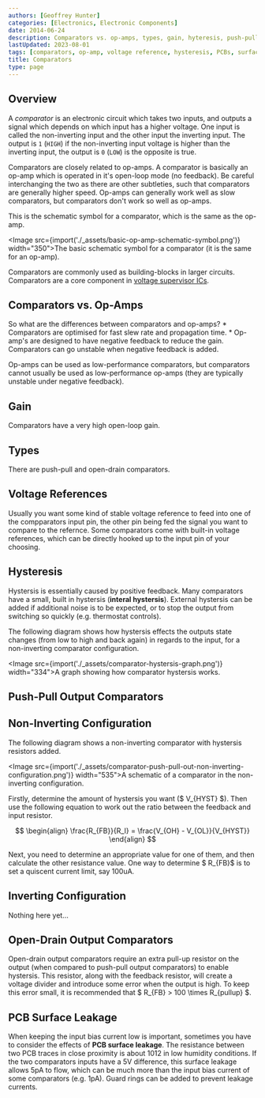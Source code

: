```yaml
---
authors: [Geoffrey Hunter]
categories: [Electronics, Electronic Components]
date: 2014-06-24
description: Comparators vs. op-amps, types, gain, hyteresis, push-pull and open-drain output comparators, non-inverting and inverting configurations, PCB surface leakage and more info about the comparators.
lastUpdated: 2023-08-01
tags: [comparators, op-amp, voltage reference, hysteresis, PCBs, surface leakage, non-inverting, inverting]
title: Comparators
type: page
---
```


## Overview

A _comparator_ is an electronic circuit which takes two inputs, and outputs a signal which depends on which input has a higher voltage. One input is called the non-inverting input and the other input the inverting input. The output is `1` (`HIGH`) if the non-inverting input voltage is higher than the inverting input, the output is `0` (`LOW`) is the opposite is true.

<Aside type="tip">
Comparators are closely related to op-amps. A comparator is basically an op-amp which is operated in it's open-loop mode (no feedback). Be careful interchanging the two as there are other subtleties, such that comparators are generally higher speed. Op-amps can generally work well as slow comparators, but comparators don't work so well as op-amps.
</Aside>

This is the schematic symbol for a comparator, which is the same as the op-amp.

<Image src={import('./_assets/basic-op-amp-schematic-symbol.png')} width="350">The basic schematic symbol for a comparator (it is the same for an op-amp).</Image>

Comparators are commonly used as building-blocks in larger circuits. Comparators are a core component in [voltage supervisor ICs](/electronics/components/voltage-supervisors/).

## Comparators vs. Op-Amps

So what are the differences between comparators and op-amps?  * Comparators are optimised for fast slew rate and propagation time.  * Op-amp's are designed to have negative feedback to reduce the gain. Comparators can go unstable when negative feedback is added.

Op-amps can be used as low-performance comparators, but comparators cannot usually be used as low-performance op-amps (they are typically unstable under negative feedback).

## Gain

Comparators have a very high open-loop gain.

## Types

There are push-pull and open-drain comparators.

## Voltage References

Usually you want some kind of stable voltage reference to feed into one of the compparators input pin, the other pin being fed the signal you want to compare to the refernce. Some comparators come with built-in voltage references, which can be directly hooked up to the input pin of your choosing.

## Hysteresis

Hystersis is essentially caused by positive feedback. Many comparators have a small, built in hystersis (**interal hystersis**). External hystersis can be added if additional noise is to be expected, or to stop the output from switching so quickly (e.g. thermostat controls).

The following diagram shows how hystersis effects the outputs state changes (from low to high and back again) in regards to the input, for a non-inverting comparator configuration.

<Image src={import('./_assets/comparator-hystersis-graph.png')} width="334">A graph showing how comparator hystersis works.</Image>

## Push-Pull Output Comparators

## Non-Inverting Configuration

The following diagram shows a non-inverting comparator with hystersis resistors added.

<Image src={import('./_assets/comparator-push-pull-out-non-inverting-configuration.png')} width="535">A schematic of a comparator in the non-inverting configuration.</Image>

Firstly, determine the amount of hystersis you want ($ V_{HYST} $). Then use the following equation to work out the ratio between the feedback and input resistor.

$$
\begin{align}
\frac{R_{FB}}{R_I} = \frac{V_{OH} - V_{OL}}{V_{HYST}}
\end{align}
$$

Next, you need to determine an appropriate value for one of them, and then calculate the other resistance value. One way to determine $ R_{FB}$ is to set a quiscent current limit, say 100uA.

## Inverting Configuration

Nothing here yet...

## Open-Drain Output Comparators

Open-drain output comparators require an extra pull-up resistor on the output (when compared to push-pull output comparators) to enable hystersis. This resistor, along with the feedback resistor, will create a voltage divider and introduce some error when the output is high. To keep this error small, it is recommended that $ R_{FB} > 100 \times R_{pullup} $.

## PCB Surface Leakage

When keeping the input bias current low is important, sometimes you have to consider the effects of **PCB surface leakage**. The resistance between two PCB traces in close proximity is about 1012 in low humidity conditions. If the two comparators inputs have a 5V difference, this surface leakage allows 5pA to flow, which can be much more than the input bias current of some comparators (e.g. 1pA). Guard rings can be added to prevent leakage currents.
